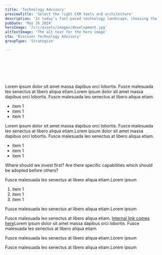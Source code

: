 ```yaml
---
title: 'Technology Advisory'
previewTitle: 'Select the right CXM tools and architecture'
description: 'In today’s fast-paced technology landscape, choosing the right tools can be challenging. We help you build a CXM ecosystem that fits your needs, without any vendor bias.'
pubDate: 'May 26 2024'
heroImage: '/src/assets/images/development.jpg'
altTextImage: 'The alt text for the hero image'
cta: 'Discover Technology Advisory'
groupType: 'Strategize'

---
```


<HeroHeader 
	headline={frontmatter.title}
    text={frontmatter.description}
    backgroundImage={frontmatter.heroImage} >	
	<Customers headline="Customers we advised on technology">
		<Image src={kbc} alt="" class="h-10 w-auto"/>
		<Image src={mediafin} alt="" class="h-10 w-auto"/>
		<Image src={leuven} alt="" class="h-10 w-auto"/>
		<Image src={oecd} alt="" class="h-10 w-auto"/>
		<Image src={deceuninck} alt="" class="h-10 w-auto"/>
	</Customers> 
</HeroHeader>

<TeaserWithImage 
	headline="Make technology choices for the coming decade"
	description="
		<p>Choosing the right technology today can significantly impact your business’s success tomorrow. More than ever, it's essential to ensure your technology ecosystem is <strong>adaptable and resilient</strong> to change.</p>
		<p>With our Technology Advisory service, we use a <strong>forward-thinking</strong> approach to help you build a CXM ecosystem that is able to grow along with your business.</p>
	">
	<Image src={referenceframework} alt="" width={1024} class="rounded-xl" />
</TeaserWithImage>

<TilesContainer 
    headline="Approach and techniques"
    description="
    	<p>Too often, technology is evaluated by ticking feature checkboxes and comparing pricing models. Decisions made in such a context aren’t grounded in reality and have suboptimal <strong>return on investment</strong> (ROI).</p>
    	<p>Therefore, it's essential to start from the your CX vision, your business goals and your domain-specific processes and work towards an architectural vision, technology choices and eventually implementation. This approach improves the value of the chosen technologies.</p>
    ">
    <SmallTile 
		headline="Identify CX vision"
		description="Get a clear view on your CX strategy & business goals<br /><br /><mark>Benefits Mapping workshop</mark>">
    </SmallTile>
    <SmallTile 
		headline="Map content processes"
		description="Inspect your content lifecycle and delivery channels<br /><br /><mark>Business process workshop</mark>">
    </SmallTile>
    <SmallTile 
		headline="Define architecture"
		description="Define key capabilities aligning with your objectives<br /><br /><mark>AmeXio CXM Reference Framework</mark>">
    </SmallTile>
    <SmallTile 
		headline="Recommend technology"
		description="Define architecture & technology, mapping to identified capabilities<br /><br /><mark>Vendor assessment</mark>">
    </SmallTile>
    <div slot="bg-image" class="absolute -z-10 w-[250%] md:w-[1240px] h-[1000px] -right-3/4 sm:-right-full lg:-right-1/3 -bottom-20 md:-top-20 bg-contain bg-no-repeat">
      <Image loading="lazy" src={slant} alt="" />
    </div>
</TilesContainer>

<TeaserWithImage
	align="left"
	headline="The technology market keeps evolving"
	description="
		<p>In recent years, the content management market has undergone considerable shifts, driven by trends such as low-code platforms, channel-agnostic content, cloud/SaaS adoption and AI capabilities.</p>
		<p>Next to that, there is the continuous drive for more flexibility and agility: <strong>Composability</strong> gives organizations the ability to compose their own Digital Experience Platform (DXP) using a best-of-breed mindset. It involves an increased use of Microservices, API’s, Cloud-native solutions, and Headless content delivery (<a href='https://machalliance.org/mach-technology'>MACH</a>). Although this pattern can provide real business value, it’s not equally applicable to all use cases. It is highly dependent on the specific business needs, content management and delivery scenarios and the way your organization is structured.</p>
		<p>These trends have a substantial impact on your CXM ecosystem. With our Technology Advisory service, we help you to get a grip on what the market is offering, and to look at solutions fitting <strong>your unique needs and context</strong>.</p>
	">
	<Image src={shifts} alt="" width={796} class="rounded-xl" />
</TeaserWithImage>

<Faq headline="Questions we usually get">
	<FaqQuestion
		headline="What are key the capabilities of a modern CXM ecosystem?"
		headlineTag="h3"> 
		<p>Lorem ipsum dolor sit amet massa dapibus orci lobortis. Fusce malesuada leo senectus at libero aliqua etiam.Lorem ipsum dolor sit amet massa dapibus orci lobortis. Fusce malesuada leo senectus at libero aliqua etiam.</p>
    	<ul> 
			<li>item 1</li>
			<li>item 1</li>
			<li>item 1</li>
		</ul>
	</FaqQuestion>
	<FaqQuestion
		headline="Should we go for an integrated all-in-one solution, or is a composable stack more suited?"
		headlineTag="h3"> 
		<p>Lorem ipsum dolor sit amet massa dapibus orci lobortis. Fusce malesuada leo senectus at libero aliqua etiam.Lorem ipsum dolor sit amet massa dapibus orci lobortis. Fusce malesuada leo senectus at libero aliqua etiam.</p>
    	<ul> 
			<li>item 1</li>
			<li>item 1</li>
			<li>item 1</li>
		</ul>
	</FaqQuestion>
	<FaqQuestion 
		headline="Is a composable architecture suitable for our business, given our limited IT capacity?">
		<p>Where should we invest first? Are there specific capabilities which should be adopted before others?</p>
	</FaqQuestion>
	<FaqQuestion 
		headline="How can we prevent vendor lock-in?" >
		<p>Fusce malesuada leo senectus at libero aliqua etiam.Lorem ipsum</p>
    	<ol> 
			<li>item 1</li>
			<li>item 1</li>
			<li>item 1</li>
		</ol>
	</FaqQuestion>
	<FaqQuestion 
		headline="How can we limit fragmentation in our technology landscape?">
		<p>Fusce malesuada leo senectus at libero aliqua etiam.Lorem ipsum</p>
	</FaqQuestion>
	<FaqQuestion 
		headline="Should we adopt a headless-only CMS? What are the implications?"
		headlineTag="h3" >
		<p>Fusce malesuada leo senectus at libero aliqua etiam. <a href="#internal link">Internal link comes here</a>Lorem ipsum dolor sit amet massa dapibus orci lobortis. Fusce malesuada leo senectus at libero aliqua etiam.</p>
	</FaqQuestion>
	<FaqQuestion 
		headline="Can you help us with defining a roadmap for implementation and roll-out?">
		<p>Fusce malesuada leo senectus at libero aliqua etiam.Lorem ipsum</p>
	</FaqQuestion>
	<FaqQuestion 
		headline="How can we calculate total cost-of-ownership?">
		<p>Fusce malesuada leo senectus at libero aliqua etiam.Lorem ipsum</p>
	</FaqQuestion>
</Faq>
